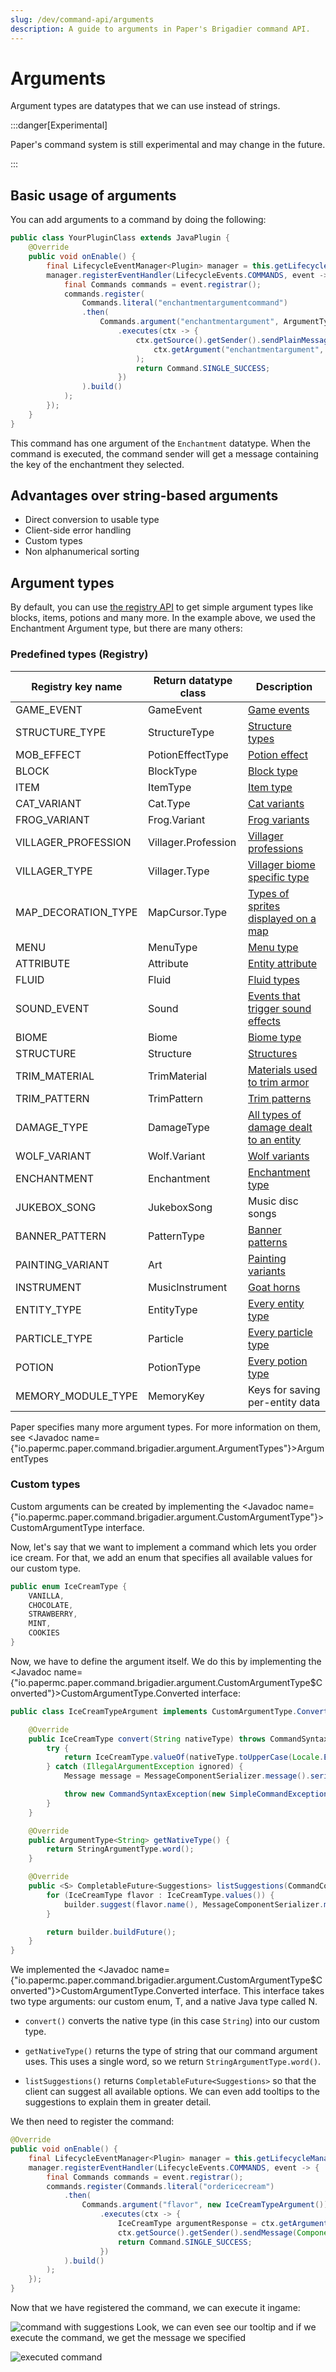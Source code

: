 ```yaml
---
slug: /dev/command-api/arguments
description: A guide to arguments in Paper's Brigadier command API.
---
```


# Arguments

Argument types are datatypes that we can use instead of strings.

:::danger[Experimental]

Paper's command system is still experimental and may change in the future.

:::

## Basic usage of arguments

You can add arguments to a command by doing the following:
```java title="YourPluginClass.java"
public class YourPluginClass extends JavaPlugin {
    @Override
    public void onEnable() {
        final LifecycleEventManager<Plugin> manager = this.getLifecycleManager();
        manager.registerEventHandler(LifecycleEvents.COMMANDS, event -> {
            final Commands commands = event.registrar();
            commands.register(
                Commands.literal("enchantmentargumentcommand")
                .then(
                    Commands.argument("enchantmentargument", ArgumentTypes.resource(RegistryKey.ENCHANTMENT))
                        .executes(ctx -> {
                            ctx.getSource().getSender().sendPlainMessage(
                                ctx.getArgument("enchantmentargument", Enchantment.class).getKey().toString()
                            );
                            return Command.SINGLE_SUCCESS;
                        })
                ).build()
            );
        });
    }
}
```

This command has one argument of the `Enchantment` datatype. When the command is executed, the command
sender will get a message containing the key of the enchantment they selected.

## Advantages over string-based arguments

- Direct conversion to usable type
- Client-side error handling
- Custom types
- Non alphanumerical sorting

## Argument types

By default, you can use [the registry API](../registries) to get simple argument types like
blocks, items, potions and many more. In the example above, we used the Enchantment 
Argument type, but there are many others:

### Predefined types (Registry)

| Registry key name   | Return datatype class | Description                                                                                                                                                                                                                                                                                  |
|---------------------|-----------------------|----------------------------------------------------------------------------------------------------------------------------------------------------------------------------------------------------------------------------------------------------------------------------------------------|
| GAME_EVENT          | GameEvent             | [Game events](https://minecraft.wiki/w/Sculk_Sensor#Vibration_frequencies)                                                                                                                                                                                                                   |
| STRUCTURE_TYPE      | StructureType         | [Structure types](https://minecraft.wiki/w/Structure#Overworld)                                                                                                                                                                                                                              |
| MOB_EFFECT          | PotionEffectType      | [Potion effect](https://minecraft.wiki/w/Effect#List)                                                                                                                                                                                                                                        |
| BLOCK               | BlockType             | [Block type](https://minecraft.wiki/w/Block#List_of_blocks)                                                                                                                                                                                                                                  |
| ITEM                | ItemType              | [Item type](https://minecraft.wiki/w/Item#List_of_items)                                                                                                                                                                                                                                     |
| CAT_VARIANT         | Cat.Type              | [Cat variants](https://minecraft.wiki/w/Cat#Appearance)                                                                                                                                                                                                                                      |
| FROG_VARIANT        | Frog.Variant          | [Frog variants](https://minecraft.wiki/w/Frog)                                                                                                                                                                                                                                               |
| VILLAGER_PROFESSION | Villager.Profession   | [Villager professions](https://minecraft.wiki/w/Villager#Professions)                                                                                                                                                                                                                        |
| VILLAGER_TYPE       | Villager.Type         | [Villager biome specific type](https://minecraft.wiki/w/Villager#Professions)                                                                                                                                                                                                                |
| MAP_DECORATION_TYPE | MapCursor.Type        | [Types of sprites displayed on a map](https://minecraft.wiki/w/Map#Map_icons)                                                                                                                                                                                                                |
| MENU                | MenuType              | [Menu type](https://wiki.vg/Inventory)                                                                                                                                                                                                                                                       |
| ATTRIBUTE           | Attribute             | [Entity attribute](https://minecraft.wiki/w/Attribute)                                                                                                                                                                                                                                       |
| FLUID               | Fluid                 | [Fluid types](https://minecraft.wiki/w/Fluid)                                                                                                                                                                                                                                                |
| SOUND_EVENT         | Sound                 | [Events that trigger sound effects](https://minecraft.wiki/w/Sounds.json#Sound_events)                                                                                                                                                                                                       |
| BIOME               | Biome                 | [Biome type](https://minecraft.wiki/w/Biome#Biome_types)                                                                                                                                                                                                                                     |
| STRUCTURE           | Structure             | [Structures](https://minecraft.wiki/w/Structure#Overworld)                                                                                                                                                                                                                                   |
| TRIM_MATERIAL       | TrimMaterial          | [Materials used to trim armor](https://minecraft.wiki/w/Smithing#Material)                                                                                                                                                                                                                   |
| TRIM_PATTERN        | TrimPattern           | [Trim patterns](https://minecraft.wiki/w/Smithing#Trimming)                                                                                                                                                                                                                                  |
| DAMAGE_TYPE         | DamageType            | [All types of damage dealt to an entity](https://minecraft.wiki/w/Damage_type)                                                                                                                                                                                                               |
| WOLF_VARIANT        | Wolf.Variant          | [Wolf variants](https://minecraft.wiki/w/Wolf#Variants)                                                                                                                                                                                                                                      |
| ENCHANTMENT         | Enchantment           | [Enchantment type](https://minecraft.wiki/w/Enchanting#Summary_of_enchantments)                                                                                                                                                                                                              |
| JUKEBOX_SONG        | JukeboxSong           | Music disc songs                                                                                                                                                                                                                                                                             |
| BANNER_PATTERN      | PatternType           | [Banner patterns](https://minecraft.wiki/w/Banner_Pattern#Variants)                                                                                                                                                                                                                          |
| PAINTING_VARIANT    | Art                   | [Painting variants](https://minecraft.wiki/w/Painting#Canvases)                                                                                                                                                                                                                              |
| INSTRUMENT          | MusicInstrument       | [Goat horns](https://minecraft.wiki/w/Goat_Horn#Playing)                                                                                                                                                                                                                                     |
| ENTITY_TYPE         | EntityType            | [Every entity type](https://minecraft.wiki/w/Entity#Types_of_entities)                                                                                                                                                                                                                       |
| PARTICLE_TYPE       | Particle              | [Every particle type](https://minecraft.wiki/w/Particles_(Java_Edition)#Types_of_particles)                                                                                                                                                                                                  |
| POTION              | PotionType            | [Every potion type](https://minecraft.wiki/w/Potion#Effect_potions)                                                                                                                                                                                                                          |
| MEMORY_MODULE_TYPE  | MemoryKey             | Keys for saving per-entity data                                                                                                                                                                                                                                                              |

Paper specifies many more argument types. For more information on them, see <Javadoc name={"io.papermc.paper.command.brigadier.argument.ArgumentTypes"}>ArgumentTypes</Javadoc>

### Custom types

Custom arguments can be created by implementing the <Javadoc name={"io.papermc.paper.command.brigadier.argument.CustomArgumentType"}>CustomArgumentType</Javadoc> 
interface. 

Now, let's say that we want to implement a command which lets you order ice cream. For that,
we add an enum that specifies all available values for our custom type.

```java title="IceCreamType.java"
public enum IceCreamType {
    VANILLA,
    CHOCOLATE,
    STRAWBERRY,
    MINT,
    COOKIES
}
```
Now, we have to define the argument itself. We do this by implementing the <Javadoc name={"io.papermc.paper.command.brigadier.argument.CustomArgumentType$Converted"}>CustomArgumentType.Converted</Javadoc> interface:

```java title="IceCreamTypeArgument.java"
public class IceCreamTypeArgument implements CustomArgumentType.Converted<IceCreamType, String> {

    @Override
    public IceCreamType convert(String nativeType) throws CommandSyntaxException {
        try {
            return IceCreamType.valueOf(nativeType.toUpperCase(Locale.ENGLISH));
        } catch (IllegalArgumentException ignored) {
            Message message = MessageComponentSerializer.message().serialize(Component.text("Invalid flavor %s!".formatted(nativeType), NamedTextColor.RED));

            throw new CommandSyntaxException(new SimpleCommandExceptionType(message), message);
        }
    }

    @Override
    public ArgumentType<String> getNativeType() {
        return StringArgumentType.word();
    }

    @Override
    public <S> CompletableFuture<Suggestions> listSuggestions(CommandContext<S> context, SuggestionsBuilder builder) {
        for (IceCreamType flavor : IceCreamType.values()) {
            builder.suggest(flavor.name(), MessageComponentSerializer.message().serialize(Component.text("look at this cool green tooltip!", NamedTextColor.GREEN)));
        }

        return builder.buildFuture();
    }
}
```

We implemented the <Javadoc name={"io.papermc.paper.command.brigadier.argument.CustomArgumentType$Converted"}>CustomArgumentType.Converted</Javadoc>
interface. This interface takes two type arguments: our custom enum, T, and a native Java type called N.

- `convert()` converts the native type (in this case `String`) into our custom type.

- `getNativeType()` returns the type of string that our command argument uses. This uses a single word, so we return `StringArgumentType.word()`.

- `listSuggestions()` returns `CompletableFuture<Suggestions>` so that the client
can suggest all available options. We can even add tooltips to the suggestions to explain them in greater
detail. 

We then need to register the command:

```java title="TestPlugin.java"
@Override
public void onEnable() {
    final LifecycleEventManager<Plugin> manager = this.getLifecycleManager();
    manager.registerEventHandler(LifecycleEvents.COMMANDS, event -> {
        final Commands commands = event.registrar();
        commands.register(Commands.literal("ordericecream")
            .then(
                Commands.argument("flavor", new IceCreamTypeArgument())
                    .executes(ctx -> {
                        IceCreamType argumentResponse = ctx.getArgument("flavor", IceCreamType.class);
                        ctx.getSource().getSender().sendMessage(Component.text("You ordered: " + argumentResponse));
                        return Command.SINGLE_SUCCESS;
                    })
            ).build()
        );
    });
}
```

Now that we have registered the command, we can execute it ingame:

![command with suggestions](./assets/icecreamargument.gif)
Look, we can even see our tooltip and if we execute the command, we get the message we specified

![executed command](./assets/command-executed.gif)
